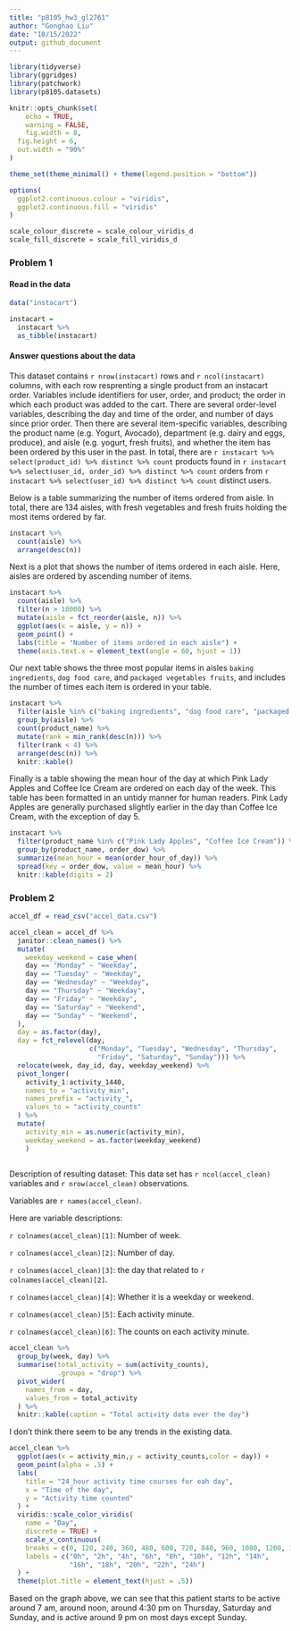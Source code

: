 ```yaml
---
title: "p8105_hw3_gl2761"
author: "Gonghao Liu"
date: "10/15/2022"
output: github_document
---
```


```r
library(tidyverse)
library(ggridges)
library(patchwork)
library(p8105.datasets)

knitr::opts_chunk$set(
	echo = TRUE,
	warning = FALSE,
	fig.width = 8, 
  fig.height = 6,
  out.width = "90%"
)

theme_set(theme_minimal() + theme(legend.position = "bottom"))

options(
  ggplot2.continuous.colour = "viridis",
  ggplot2.continuous.fill = "viridis"
)

scale_colour_discrete = scale_colour_viridis_d
scale_fill_discrete = scale_fill_viridis_d
```

### Problem 1

#### Read in the data

```r
data("instacart")

instacart = 
  instacart %>% 
  as_tibble(instacart)
```

#### Answer questions about the data

This dataset contains `r nrow(instacart)` rows and `r ncol(instacart)` columns, with each row resprenting a single product from an instacart order. Variables include identifiers for user, order, and product; the order in which each product was added to the cart. There are several order-level variables, describing the day and time of the order, and number of days since prior order. Then there are several item-specific variables, describing the product name (e.g. Yogurt, Avocado), department (e.g. dairy and eggs, produce), and aisle (e.g. yogurt, fresh fruits), and whether the item has been ordered by this user in the past. In total, there are `r instacart %>% select(product_id) %>% distinct %>% count` products found in `r instacart %>% select(user_id, order_id) %>% distinct %>% count` orders from `r instacart %>% select(user_id) %>% distinct %>% count` distinct users.

Below is a table summarizing the number of items ordered from aisle. In total, there are 134 aisles, with fresh vegetables and fresh fruits holding the most items ordered by far.

```r
instacart %>% 
  count(aisle) %>% 
  arrange(desc(n))
```

Next is a plot that shows the number of items ordered in each aisle. Here, aisles are ordered by ascending number of items.

```r
instacart %>% 
  count(aisle) %>% 
  filter(n > 10000) %>% 
  mutate(aisle = fct_reorder(aisle, n)) %>% 
  ggplot(aes(x = aisle, y = n)) + 
  geom_point() + 
  labs(title = "Number of items ordered in each aisle") +
  theme(axis.text.x = element_text(angle = 60, hjust = 1))

```

Our next table shows the three most popular items in aisles `baking ingredients`, `dog food care`, and `packaged vegetables fruits`, and includes the number of times each item is ordered in your table.

```r
instacart %>% 
  filter(aisle %in% c("baking ingredients", "dog food care", "packaged vegetables fruits")) %>%
  group_by(aisle) %>% 
  count(product_name) %>% 
  mutate(rank = min_rank(desc(n))) %>% 
  filter(rank < 4) %>% 
  arrange(desc(n)) %>%
  knitr::kable()
```

Finally is a table showing the mean hour of the day at which Pink Lady Apples and Coffee Ice Cream are ordered on each day of the week. This table has been formatted in an untidy manner for human readers. Pink Lady Apples are generally purchased slightly earlier in the day than Coffee Ice Cream, with the exception of day 5.

```r
instacart %>%
  filter(product_name %in% c("Pink Lady Apples", "Coffee Ice Cream")) %>%
  group_by(product_name, order_dow) %>%
  summarize(mean_hour = mean(order_hour_of_day)) %>%
  spread(key = order_dow, value = mean_hour) %>%
  knitr::kable(digits = 2)
```

### Problem 2

```r
accel_df = read_csv("accel_data.csv")

accel_clean = accel_df %>% 
  janitor::clean_names() %>% 
  mutate(
    weekday_weekend = case_when(
    day == "Monday" ~ "Weekday",
    day == "Tuesday" ~ "Weekday",
    day == "Wednesday" ~ "Weekday",
    day == "Thursday" ~ "Weekday",
    day == "Friday" ~ "Weekday",
    day == "Saturday" ~ "Weekend",
    day == "Sunday" ~ "Weekend",
  ),
  day = as.factor(day),
  day = fct_relevel(day,
                    c("Monday", "Tuesday", "Wednesday", "Thursday", 
                      "Friday", "Saturday", "Sunday"))) %>% 
  relocate(week, day_id, day, weekday_weekend) %>% 
  pivot_longer(
    activity_1:activity_1440,
    names_to = "activity_min",
    names_prefix = "activity_",
    values_to = "activity_counts"
  ) %>% 
  mutate(
    activity_min = as.numeric(activity_min),
    weekday_weekend = as.factor(weekday_weekend)
    )
  
```

Description of resulting dataset:
This data set has `r ncol(accel_clean)` variables and `r nrow(accel_clean)` observations. 

Variables are `r names(accel_clean)`.

Here are variable descriptions:

`r colnames(accel_clean)[1]`: Number of week.

`r colnames(accel_clean)[2]`: Number of day.

`r colnames(accel_clean)[3]`: the day that related to `r colnames(accel_clean)[2]`.

`r colnames(accel_clean)[4]`: Whether it is a weekday or weekend.

`r colnames(accel_clean)[5]`: Each activity minute.

`r colnames(accel_clean)[6]`: The counts on each activity minute.

```r
accel_clean %>% 
  group_by(week, day) %>% 
  summarise(total_activity = sum(activity_counts),
            .groups = "drop") %>% 
  pivot_wider(
    names_from = day,
    values_from = total_activity
  ) %>% 
  knitr::kable(caption = "Total activity data over the day") 
```

I don't think there seem to be any trends in the existing data.

```r
accel_clean %>% 
  ggplot(aes(x = activity_min,y = activity_counts,color = day)) +
  geom_point(alpha = .5) +
  labs(
    title = "24_hour activity time courses for eah day",
    x = "Time of the day",
    y = "Activity time counted"
  ) +
  viridis::scale_color_viridis(
    name = "Day",
    discrete = TRUE) +
    scale_x_continuous(
    breaks = c(0, 120, 240, 360, 480, 600, 720, 840, 960, 1080, 1200, 1320, 1440),
    labels = c("0h", "2h", "4h", "6h", "8h", "10h", "12h", "14h", 
               "16h", "18h", "20h", "22h", "24h")
  ) +
  theme(plot.title = element_text(hjust = .5))
```

Based on the graph above, we can see that this patient starts to be active around 7 am, around noon, around 4:30 pm on Thursday, Saturday and Sunday, and is active around 9 pm on most days except Sunday. 

